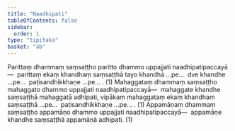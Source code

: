 ```yaml
---
title: "Naadhipati"
tableOfContents: false
sidebar:
  order: 1
type: "tipitaka"
basket: "ab"
---
```



<DynamicBreadcrumb />

<Division number="46">

<Paragraph number="2003">
Parittaṃ dhammaṃ saṃsaṭṭho paritto dhammo uppajjati naadhipatipaccayā—  parittaṃ ekaṃ khandhaṃ saṃsaṭṭhā tayo khandhā …pe…  dve khandhe …pe…  paṭisandhikkhaṇe …pe… . (1)
</Paragraph>

<Paragraph number="2004">
Mahaggataṃ dhammaṃ saṃsaṭṭho mahaggato dhammo uppajjati naadhipatipaccayā—  mahaggate khandhe saṃsaṭṭhā mahaggatā adhipati, vipākaṃ mahaggataṃ ekaṃ khandhaṃ saṃsaṭṭhā …pe…  paṭisandhikkhaṇe …pe… . (1)
</Paragraph>

<Paragraph number="2005">
Appamāṇaṃ dhammaṃ saṃsaṭṭho appamāṇo dhammo uppajjati naadhipatipaccayā—  appamāṇe khandhe saṃsaṭṭhā appamāṇā adhipati. (1)
</Paragraph>
</Division>
